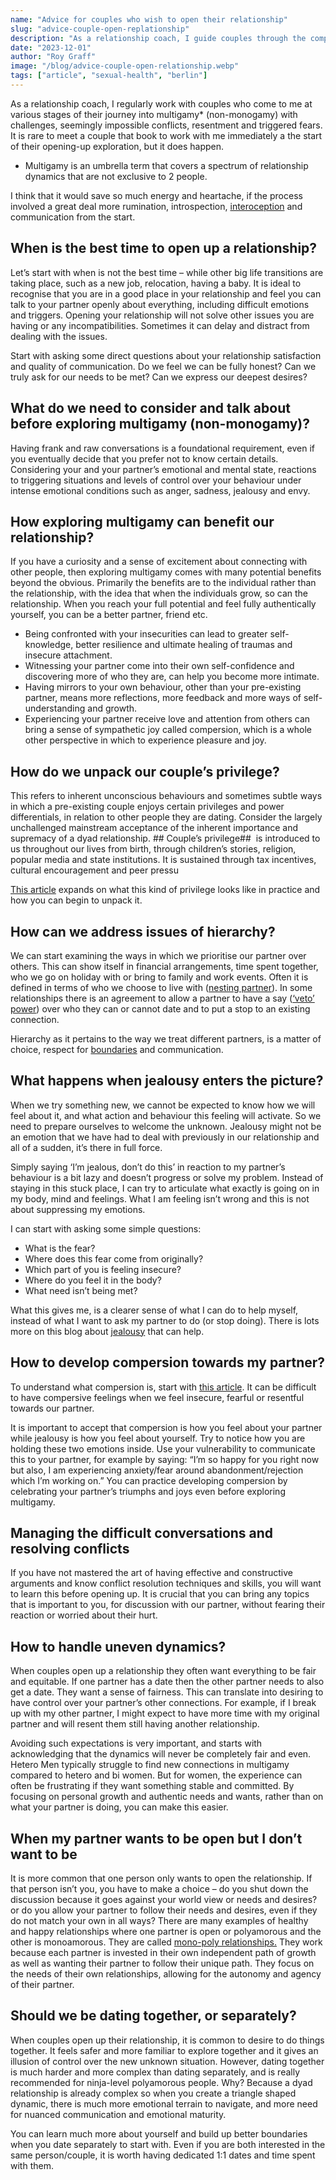 ```yaml
---
name: "Advice for couples who wish to open their relationship"
slug: "advice-couple-open-replationship"
description: "As a relationship coach, I guide couples through the complexities of polyamory, tackling challenges, deep-seated conflicts, and fears. Rarely do couples consult me at the start of their non-monogamous journey, but it happens."
date: "2023-12-01"
author: "Roy Graff"
image: "/blog/advice-couple-open-relationship.webp"
tags: ["article", "sexual-health", "berlin"]
---
```


As a relationship coach, I regularly work with couples who come to me at various stages of their journey into multigamy* (non-monogamy) with challenges, seemingly impossible conflicts, resentment and triggered fears. It is rare to meet a couple that book to work with me immediately a the start of their opening-up exploration, but it does happen.

- Multigamy is an umbrella term that covers a spectrum of relationship dynamics that are not exclusive to 2 people.

I think that it would save so much energy and heartache, if the process involved a great deal more rumination, introspection, [interoception](https://www.theguardian.com/science/2021/aug/15/the-hidden-sense-shaping-your-wellbeing-interoception) and communication from the start.

## When is the best time to open up a relationship?

Let’s start with when is not the best time – while other big life transitions are taking place, such as a new job, relocation, having a baby. It is ideal to recognise that you are in a good place in your relationship and feel you can talk to your partner openly about everything, including difficult emotions and triggers. Opening your relationship will not solve other issues you are having or any incompatibilities. Sometimes it can delay and distract from dealing with the issues.

Start with asking some direct questions about your relationship satisfaction and quality of communication. Do we feel we can be fully honest? Can we truly ask for our needs to be met? Can we express our deepest desires?

## What do we need to consider and talk about before exploring multigamy (non-monogamy)?

Having frank and raw conversations is a foundational requirement, even if you eventually decide that you prefer not to know certain details. Considering your and your partner’s emotional and mental state, reactions to triggering situations and levels of control over your behaviour under intense emotional conditions such as anger, sadness, jealousy and envy.

## How exploring multigamy can benefit our relationship?

If you have a curiosity and a sense of excitement about connecting with other people, then exploring multigamy comes with many potential benefits beyond the obvious. Primarily the benefits are to the individual rather than the relationship, with the idea that when the individuals grow, so can the relationship. When you reach your full potential and feel fully authentically yourself, you can be a better partner, friend etc.

- Being confronted with your insecurities can lead to greater self-knowledge, better resilience and ultimate healing of traumas and insecure attachment.
- Witnessing your partner come into their own self-confidence and discovering more of who they are, can help you become more intimate.
- Having mirrors to your own behaviour, other than your pre-existing partner, means more reflections, more feedback and more ways of self-understanding and growth.
- Experiencing your partner receive love and attention from others can bring a sense of sympathetic joy called compersion, which is a whole other perspective in which to experience pleasure and joy.

## How do we unpack our couple’s privilege?

This refers to inherent unconscious behaviours and sometimes subtle ways in which a pre-existing couple enjoys certain privileges and power differentials, in relation to other people they are dating. Consider the largely unchallenged mainstream acceptance of the inherent importance and supremacy of a dyad relationship. ## Couple’s privilege##  is introduced to us throughout our lives from birth, through children’s stories, religion, popular media and state institutions. It is sustained through tax incentives, cultural encouragement and peer pressu

[This article](https://openrelating.love/couples-privilege/) expands on what this kind of privilege looks like in practice and how you can begin to unpack it.

## How can we address issues of hierarchy?

We can start examining the ways in which we prioritise our partner over others. This can show itself in financial arrangements, time spent together, who we go on holiday with or bring to family and work events. Often it is defined in terms of who we choose to live with ([nesting partner](https://openrelating.love/glossary/#nesting)). In some relationships there is an agreement to allow a partner to have a say ([‘veto’ power](https://openrelating.love/glossary/#veto)) over who they can or cannot date and to put a stop to an existing connection.

Hierarchy as it pertains to the way we treat different partners, is a matter of choice, respect for [boundaries](https://openrelating.love/glossary/#boundaries) and communication.

## What happens when jealousy enters the picture?

When we try something new, we cannot be expected to know how we will feel about it, and what action and behaviour this feeling will activate. So we need to prepare ourselves to welcome the unknown. Jealousy might not be an emotion that we have had to deal with previously in our relationship and all of a sudden, it’s there in full force.

Simply saying ‘I’m jealous, don’t do this’ in reaction to my partner’s behaviour is a bit lazy and doesn’t progress or solve my problem. Instead of staying in this stuck place, I can try to articulate what exactly is going on in my body, mind and feelings. What I am feeling isn’t wrong and this is not about suppressing my emotions.

I can start with asking some simple questions:

- What is the fear?
- Where does this fear come from originally?
- Which part of you is feeling insecure?
- Where do you feel it in the body?
- What need isn’t being met?

What this gives me, is a clearer sense of what I can do to help myself, instead of what I want to ask my partner to do (or stop doing). There is lots more on this blog about [jealousy](https://openrelating.love/jealousy/) that can help.

## How to develop compersion towards my partner?

To understand what compersion is, start with [this article](https://openrelating.love/compersion/). It can be difficult to have compersive feelings when we feel insecure, fearful or resentful towards our partner.

It is important to accept that compersion is how you feel about your partner while jealousy is how you feel about yourself. Try to notice how you are holding these two emotions inside. Use your vulnerability to communicate this to your partner, for example by saying: “I’m so happy for you right now but also, I am experiencing anxiety/fear around abandonment/rejection which I’m working on.” You can practice developing compersion by celebrating your partner’s triumphs and joys even before exploring multigamy.

## Managing the difficult conversations and resolving conflicts

If you have not mastered the art of having effective and constructive arguments and know conflict resolution techniques and skills, you will want to learn this before opening up. It is crucial that you can bring any topics that is important to you, for discussion with our partner, without fearing their reaction or worried about their hurt.

## How to handle uneven dynamics?

When couples open up a relationship they often want everything to be fair and equitable. If one partner has a date then the other partner needs to also get a date. They want a sense of fairness. This can translate into desiring to have control over your partner’s other connections. For example, if I break up with my other partner, I might expect to have more time with my original partner and will resent them still having another relationship.

Avoiding such expectations is very important, and starts with acknowledging that the dynamics will never be completely fair and even. Hetero Men typically struggle to find new connections in multigamy compared to hetero and bi women. But for women, the experience can often be frustrating if they want something stable and committed. By focusing on personal growth and authentic needs and wants, rather than on what your partner is doing, you can make this easier.

## When my partner wants to be open but I don’t want to be

It is more common that one person only wants to open the relationship. If that person isn’t you, you have to make a choice – do you shut down the discussion because it goes against your world view or needs and desires? or do you allow your partner to follow their needs and desires, even if they do not match your own in all ways? There are many examples of healthy and happy relationships where one partner is open or polyamorous and the other is monoamorous. They are called [mono-poly relationships.](https://openrelating.love/glossary/#monopoly) They work because each partner is invested in their own independent path of growth as well as wanting their partner to follow their unique path. They focus on the needs of their own relationships, allowing for the autonomy and agency of their partner.

## Should we be dating together, or separately?

When couples open up their relationship, it is common to desire to do things together. It feels safer and more familiar to explore together and it gives an illusion of control over the new unknown situation. However, dating together is much harder and more complex than dating separately, and is really recommended for ninja-level polyamorous people. Why? Because a dyad relationship is already complex so when you create a triangle shaped dynamic, there is much more emotional terrain to navigate, and more need for nuanced communication and emotional maturity.

You can learn much more about yourself and build up better boundaries when you date separately to start with. Even if you are both interested in the same person/couple, it is worth having dedicated 1:1 dates and time spent with them.
